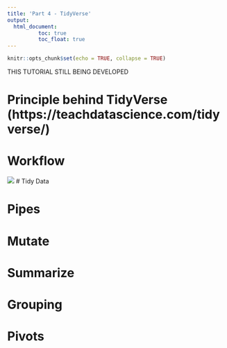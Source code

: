 ```yaml
---
title: 'Part 4 - TidyVerse'
output: 
  html_document:
          toc: true
          toc_float: true 
---
```


```r
knitr::opts_chunk$set(echo = TRUE, collapse = TRUE)
```

THIS TUTORIAL STILL BEING DEVELOPED

# Principle behind TidyVerse (https://teachdatascience.com/tidyverse/)

# Workflow

![](Figures/tidyverse-package-workflow.png) \# Tidy Data

# Pipes

# Mutate

# Summarize

# Grouping

# Pivots

